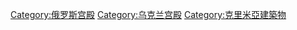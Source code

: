 [[Category:俄罗斯宫殿|Category:俄罗斯宫殿]]
[[Category:乌克兰宫殿|Category:乌克兰宫殿]]
[[Category:克里米亞建築物|Category:克里米亞建築物]]